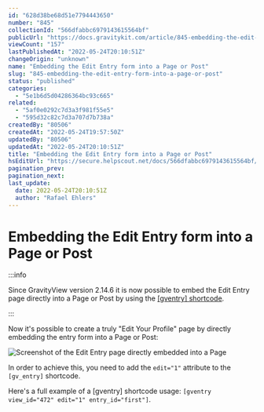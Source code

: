 ```yaml
---
id: "628d38be68d51e7794443650"
number: "845"
collectionId: "566dfabbc6979143615564bf"
publicUrl: "https://docs.gravitykit.com/article/845-embedding-the-edit-entry-form-into-a-page-or-post"
viewCount: "157"
lastPublishedAt: "2022-05-24T20:10:51Z"
changeOrigin: "unknown"
name: "Embedding the Edit Entry form into a Page or Post"
slug: "845-embedding-the-edit-entry-form-into-a-page-or-post"
status: "published"
categories: 
  - "5e1b6d5d04286364bc93c665"
related: 
  - "5af0e0292c7d3a3f981f55e5"
  - "595d32c82c7d3a707d7b738a"
createdBy: "80506"
createdAt: "2022-05-24T19:57:50Z"
updatedBy: "80506"
updatedAt: "2022-05-24T20:10:51Z"
title: "Embedding the Edit Entry form into a Page or Post"
hsEditUrl: "https://secure.helpscout.net/docs/566dfabbc6979143615564bf/article/628d38be68d51e7794443650"
pagination_prev: 
pagination_next: 
last_update:
  date: 2022-05-24T20:10:51Z
  author: "Rafael Ehlers"
---
```


# Embedding the Edit Entry form into a Page or Post


:::info

Since GravityView version 2.14.6 it is now possible to embed the Edit Entry page directly into a Page or Post by using the [\[gventry\] shortcode](https://docs.gravitykit.com/article/463-gventry-shortcode).

:::



Now it's possible to create a truly "Edit Your Profile" page by directly embedding the entry form into a Page or Post:

![Screenshot of the Edit Entry page directly embedded into a Page](https://s3.amazonaws.com/helpscout.net/docs/assets/54c58489e4b051242988532c/images/628d3aecc01fce37d9b163a5/file-YlDKLB2d3M.png)

In order to achieve this, you need to add the `edit="1"` attribute to the `[gv_entry]` shortcode.

Here's a full example of a \[gventry\] shortcode usage: `[gventry view_id="472" edit="1" entry_id="first"]`.